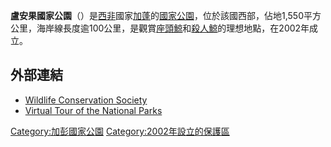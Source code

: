 {{Infobox protected area 
| name = 盧安果國家公園
| iucn_category = II
| photo = 
| photo_caption = 
| location = {{flag|Gabon}}
| nearest_city = 
| map = Gabon
| relief = 1
| coords = <!--source:dewiki-->
| lat_d = 2
| lat_m = 10
| lat_s = 
| lat_NS = S
| long_d = 9
| long_m = 34
| long_s = 
| long_EW = E
| area = 1,550平方公里
| established = 2002
| visitation_num = 
| visitation_year = 
| governing_body = 
}}

'''盧安果國家公園'''（{{lang-fr|'''Parc national de Loango'''}}）是[[西非|西非]]國家[[加蓬|加蓬]]的[[國家公園|國家公園]]，位於該國西部，佔地1,550平方公里，海岸線長度逾100公里，是觀賞[[座頭鯨|座頭鯨]]和[[殺人鯨|殺人鯨]]的理想地點，在2002年成立。 

==外部連結==
* [http://www.wcs.org/international/Africa/gabon/loango Wildlife Conservation Society] {{Wayback|url=http://www.wcs.org/international/Africa/gabon/loango |date=20060928164416 }}
*[https://web.archive.org/web/20110801020644/http://www.gabon-nature.com/ Virtual Tour of the National Parks]

{{DEFAULTSORT:Loango}}
[[Category:加彭國家公園|Category:加彭國家公園]]
[[Category:2002年設立的保護區|Category:2002年設立的保護區]]

{{Gabon-stub}}